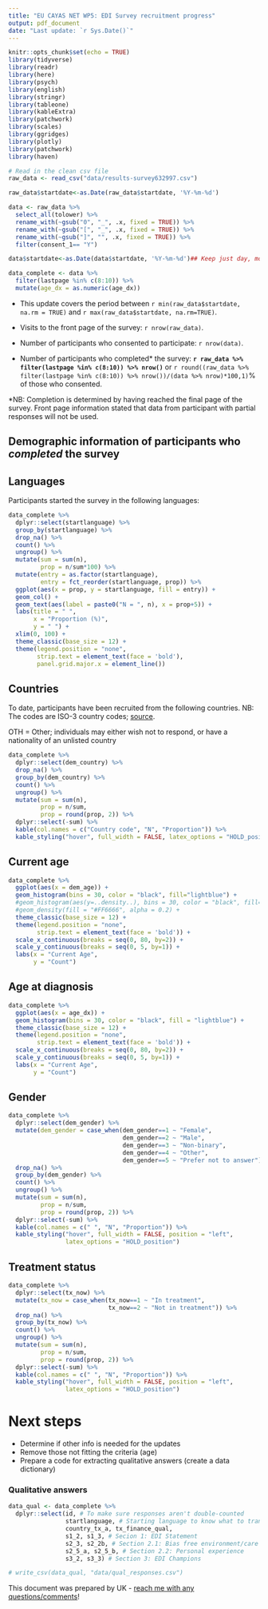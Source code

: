 ```yaml
---
title: "EU CAYAS NET WP5: EDI Survey recruitment progress"
output: pdf_document
date: "Last update: `r Sys.Date()`"
---
```


```r
knitr::opts_chunk$set(echo = TRUE)
library(tidyverse)
library(readr)
library(here)
library(psych)
library(english)
library(stringr)
library(tableone)
library(kableExtra)
library(patchwork)
library(scales)
library(ggridges)
library(plotly)
library(patchwork)
library(haven)
```

```r
# Read in the clean csv file
raw_data <- read_csv("data/results-survey632997.csv")

raw_data$startdate<-as.Date(raw_data$startdate, '%Y-%m-%d')

data <- raw_data %>%
  select_all(tolower) %>%
  rename_with(~gsub("0", "_", .x, fixed = TRUE)) %>%
  rename_with(~gsub("[", "_", .x, fixed = TRUE)) %>%
  rename_with(~gsub("]", "", .x, fixed = TRUE)) %>%
  filter(consent_1== "Y")

data$startdate<-as.Date(data$startdate, '%Y-%m-%d')## Keep just day, month, year

data_complete <- data %>%
  filter(lastpage %in% c(8:10)) %>%
  mutate(age_dx = as.numeric(age_dx))
```

* This update covers the period between `r min(raw_data$startdate, na.rm = TRUE)` and `r max(raw_data$startdate, na.rm=TRUE)`.

* Visits to the front page of the survey: `r nrow(raw_data)`.

* Number of participants who consented to participate: `r nrow(data)`.

* Number of participants who completed* the survey: **`r raw_data %>% filter(lastpage %in% c(8:10)) %>% nrow()`** or `r round((raw_data %>% filter(lastpage %in% c(8:10)) %>% nrow())/(data %>% nrow)*100,1)`% of those who consented.

*NB: Completion is determined by having reached the final page of the survey. Front page information stated that data from participant with partial responses will not be used.


## Demographic information of participants who *completed* the survey

## Languages

Participants started the survey in the following languages:

```r
data_complete %>%
  dplyr::select(startlanguage) %>%
  group_by(startlanguage) %>%
  drop_na() %>%
  count() %>%
  ungroup() %>%
  mutate(sum = sum(n),
         prop = n/sum*100) %>%
  mutate(entry = as.factor(startlanguage),
         entry = fct_reorder(startlanguage, prop)) %>%
  ggplot(aes(x = prop, y = startlanguage, fill = entry)) + 
  geom_col() + 
  geom_text(aes(label = paste0("N = ", n), x = prop+5)) +
  labs(title = " ", 
       x = "Proportion (%)",
       y = " ") + 
  xlim(0, 100) +
  theme_classic(base_size = 12) +
  theme(legend.position = "none",
        strip.text = element_text(face = 'bold'),
        panel.grid.major.x = element_line())
```

## Countries

To date, participants have been recruited from the following countries. NB: The codes are ISO-3 country codes; [source](https://www.iban.com/country-codes). 

OTH = Other; individuals may either wish not to respond, or have a nationality of an unlisted country

```r
data_complete %>%
  dplyr::select(dem_country) %>%
  drop_na() %>%
  group_by(dem_country) %>%
  count() %>%
  ungroup() %>%
  mutate(sum = sum(n),
         prop = n/sum,
         prop = round(prop, 2)) %>%
  dplyr::select(-sum) %>%
  kable(col.names = c("Country code", "N", "Proportion")) %>%
  kable_styling("hover", full_width = FALSE, latex_options = "HOLD_position")
```

## Current age

```r
data_complete %>%
  ggplot(aes(x = dem_age)) +
  geom_histogram(bins = 30, color = "black", fill="lightblue") +
  #geom_histogram(aes(y=..density..), bins = 30, color = "black", fill="lightblue") +
  #geom_density(fill = "#FF6666", alpha = 0.2) +
  theme_classic(base_size = 12) +
  theme(legend.position = "none",
        strip.text = element_text(face = 'bold')) +
  scale_x_continuous(breaks = seq(0, 80, by=2)) +
  scale_y_continuous(breaks = seq(0, 5, by=1)) +
  labs(x = "Current Age",
       y = "Count")

```


## Age at diagnosis
```r
data_complete %>%
  ggplot(aes(x = age_dx)) +
  geom_histogram(bins = 30, color = "black", fill = "lightblue") +
  theme_classic(base_size = 12) +
  theme(legend.position = "none",
        strip.text = element_text(face = 'bold')) +
  scale_x_continuous(breaks = seq(0, 80, by=2)) +
  scale_y_continuous(breaks = seq(0, 5, by=1)) +
  labs(x = "Current Age",
       y = "Count")
```

## Gender
```r
data_complete %>%
  dplyr::select(dem_gender) %>%
  mutate(dem_gender = case_when(dem_gender==1 ~ "Female",
                                dem_gender==2 ~ "Male",
                                dem_gender==3 ~ "Non-binary",
                                dem_gender==4 ~ "Other",
                                dem_gender==5 ~ "Prefer not to answer")) %>%
  drop_na() %>%
  group_by(dem_gender) %>%
  count() %>%
  ungroup() %>%
  mutate(sum = sum(n),
         prop = n/sum,
         prop = round(prop, 2)) %>%
  dplyr::select(-sum) %>%
  kable(col.names = c(" ", "N", "Proportion")) %>%
  kable_styling("hover", full_width = FALSE, position = "left",
                latex_options = "HOLD_position")
```

## Treatment status

```r
data_complete %>%
  dplyr::select(tx_now) %>%
  mutate(tx_now = case_when(tx_now==1 ~ "In treatment",
                            tx_now==2 ~ "Not in treatment")) %>%
  drop_na() %>%
  group_by(tx_now) %>%
  count() %>%
  ungroup() %>%
  mutate(sum = sum(n),
         prop = n/sum,
         prop = round(prop, 2)) %>%
  dplyr::select(-sum) %>%
  kable(col.names = c(" ", "N", "Proportion")) %>%
  kable_styling("hover", full_width = FALSE, position = "left",
                latex_options = "HOLD_position")
```

\newpage

# Next steps

* Determine if other info is needed for the updates
* Remove those not fitting the criteria (age)
* Prepare a code for extracting qualitative answers (create a data dictionary)

### Qualitative answers

```r
data_qual <- data_complete %>%
  dplyr::select(id, # To make sure responses aren't double-counted
                startlanguage, # Starting language to know what to translate from
                country_tx_a, tx_finance_qual, 
                s1_2, s1_3, # Secion 1: EDI Statement
                s2_3, s2_2b, # Section 2.1: Bias free environment/care
                s2_5_a, s2_5_b, # Section 2.2: Personal experience 
                s3_2, s3_3) # Section 3: EDI Champions

# write_csv(data_qual, "data/qual_responses.csv")
```


This document was prepared by UK - [reach me with any questions/comments](mailto:dr.urska.kosir@gmail.com)!